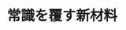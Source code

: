 ﻿---
title: "常識を覆す新材料"
category: "物質理工学院"
vol: 66
interviewee: "細野・神谷"
url: "https://www.mces.titech.ac.jp/authors/hosono/"
tags: ["工学","材料","科学","物質","人類"]
pdf: "66-2-hosono-kamiya.pdf"
career: ""
preface: "私たち人類の身の周りには、人工的に作られたものを含めて、数え切れないほどの物質が存在している。しかし、その中で性質が明らかになっているものはあまり多くない。材料科学や材料工学と呼ばれる学問は、性質の明らかにされていない物質の中から、人類に有益な物質を見つけ出すことを目的としている。今回、話を伺った細野・神谷研究室では、斬新な研究手法により、世界を驚かせる発見をいくつもしてきている。そのような発見のいきさつと、材料研究のこれからについて紹介しよう。"
---
